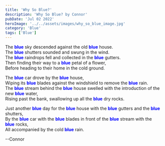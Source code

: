 ```yaml
---
title: 'Why So Blue?'
description: 'Why So Blue? by Connor'
pubDate: 'Jul 02 2022'
heroImage: '../../assets/images/why_so_blue_image.jpg'
category: 'Blue'
tags: ['Blue']
---
```


The <strong style="color: blue; font-weight: bold;">blue</strong> sky descended against the old <strong style="color: blue; font-weight: bold;">blue</strong> house.  
The <strong style="color: blue; font-weight: bold;">blue</strong> shutters sounded and swung in the wind.  
The <strong style="color: blue; font-weight: bold;">blue</strong> raindrops fell and collected in the <strong style="color: blue; font-weight: bold;">blue</strong> gutters.  
Then finding their way to a <strong style="color: blue; font-weight: bold;">blue</strong> petal of a flower,  
Before heading to their home in the cold ground.

The <strong style="color: blue; font-weight: bold;">blue</strong> car drove by the <strong style="color: blue; font-weight: bold;">blue</strong> house,  
Wiping its <strong style="color: blue; font-weight: bold;">blue</strong> blades against the windshield to remove the <strong style="color: blue; font-weight: bold;">blue</strong> rain.  
The <strong style="color: blue; font-weight: bold;">blue</strong> stream behind the <strong style="color: blue; font-weight: bold;">blue</strong> house swelled with the introduction of the new <strong style="color: blue; font-weight: bold;">blue</strong> water,  
Rising past the bank, swallowing up all the <strong style="color: blue; font-weight: bold;">blue</strong> dry rocks.

Just another <strong style="color: blue; font-weight: bold;">blue</strong> day for the <strong style="color: blue; font-weight: bold;">blue</strong> house with the <strong style="color: blue; font-weight: bold;">blue</strong> gutters and the <strong style="color: blue; font-weight: bold;">blue</strong> shutters,  
By the <strong style="color: blue; font-weight: bold;">blue</strong> car with the <strong style="color: blue; font-weight: bold;">blue</strong> blades in front of the <strong style="color: blue; font-weight: bold;">blue</strong> stream with the <strong style="color: blue; font-weight: bold;">blue</strong> rocks,  
All accompanied by the cold <strong style="color: blue; font-weight: bold;">blue</strong> rain.

--Connor
